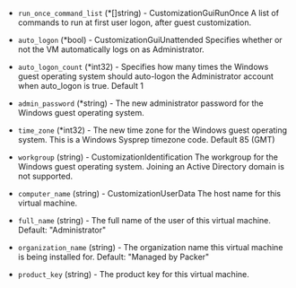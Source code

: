 <!-- Code generated from the comments of the WindowsOptions struct in builder/vsphere/clone/step_customize.go; DO NOT EDIT MANUALLY -->

- `run_once_command_list` (\*[]string) - CustomizationGuiRunOnce
  A list of commands to run at first user logon, after guest customization.

- `auto_logon` (\*bool) - CustomizationGuiUnattended
  Specifies whether or not the VM automatically logs on as Administrator.

- `auto_logon_count` (\*int32) - Specifies how many times the Windows guest operating system should auto-logon the Administrator account when auto_logon is true. Default 1

- `admin_password` (\*string) - The new administrator password for the Windows guest operating system.

- `time_zone` (\*int32) - The new time zone for the Windows guest operating system. This is a Windows Sysprep timezone code. Default 85 (GMT)

- `workgroup` (string) - CustomizationIdentification
  The workgroup for the Windows guest operating system.  Joining an Active Directory domain is not supported.

- `computer_name` (string) - CustomizationUserData
  The host name for this virtual machine.

- `full_name` (string) - The full name of the user of this virtual machine. Default: "Administrator"

- `organization_name` (string) - The organization name this virtual machine is being installed for. Default: "Managed by Packer"

- `product_key` (string) - The product key for this virtual machine.

<!-- End of code generated from the comments of the WindowsOptions struct in builder/vsphere/clone/step_customize.go; -->
